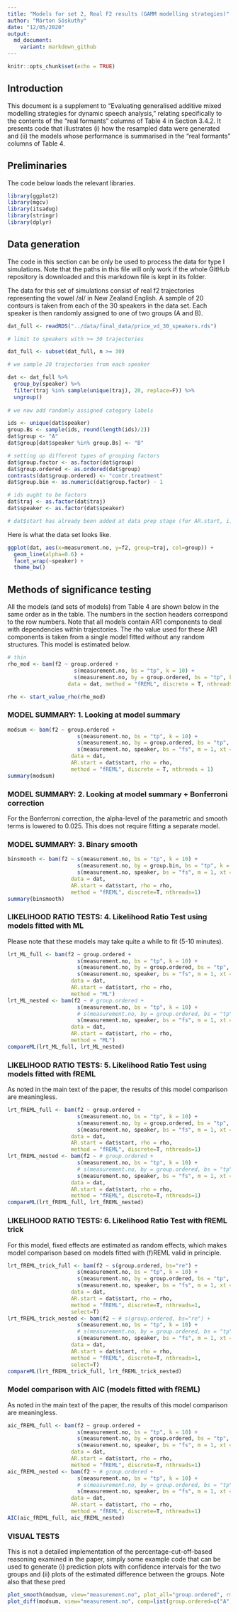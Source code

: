 ```yaml
---
title: "Models for set 2, Real F2 results (GAMM modelling strategies)"
author: "Márton Sóskuthy"
date: "12/05/2020"
output:
  md_document:
    variant: markdown_github
---
```


```r
knitr::opts_chunk$set(echo = TRUE)
```

## Introduction

This document is a supplement to "Evaluating generalised additive mixed modelling strategies for dynamic speech analysis," relating specifically to the contents of the "real formants" columns of Table 4 in Section 3.4.2. It presents code that illustrates (i) how the resampled data were generated and (ii) the models whose performance is summarised in the "real formants" columns of Table 4.

## Preliminaries

The code below loads the relevant libraries.

```r
library(ggplot2)
library(mgcv)
library(itsadug)
library(stringr)
library(dplyr)
```

## Data generation

The code in this section can be only be used to process the data for type I simulations. Note that the paths in this file will only work if the whole GitHub repository is downloaded and this markdown file is kept in its folder.

The data for this set of simulations consist of real f2 trajectories representing the vowel /aI/ in New Zealand English. A sample of 20 contours is taken from each of the 30 speakers in the data set. Each speaker is then randomly assigned to one of two groups (A and B).

```r
dat_full <- readRDS("../data/final_data/price_vd_30_speakers.rds")

# limit to speakers with >= 30 trajectories

dat_full <- subset(dat_full, n >= 30)

# we sample 20 trajectories from each speaker

dat <- dat_full %>%
  group_by(speaker) %>%
  filter(traj %in% sample(unique(traj), 20, replace=F)) %>%
  ungroup()
  
# we now add randomly assigned category labels

ids <- unique(dat$speaker)
group.Bs <- sample(ids, round(length(ids)/2))
dat$group <- "A"
dat$group[dat$speaker %in% group.Bs] <- "B"

# setting up different types of grouping factors
dat$group.factor <- as.factor(dat$group)
dat$group.ordered <- as.ordered(dat$group)
contrasts(dat$group.ordered) <- "contr.treatment"
dat$group.bin <- as.numeric(dat$group.factor) - 1

# ids ought to be factors  
dat$traj <- as.factor(dat$traj)
dat$speaker <- as.factor(dat$speaker)

# dat$start has already been added at data prep stage (for AR.start, i.e. for autoregressive error models)
```

Here is what the data set looks like.

```r
ggplot(dat, aes(x=measurement.no, y=f2, group=traj, col=group)) +
  geom_line(alpha=0.6) +
  facet_wrap(~speaker) +
  theme_bw()
```

## Methods of significance testing

All the models (and sets of models) from Table 4 are shown below in the same order as in the table. The numbers in the section headers correspond to the row numbers. Note that all models contain AR1 components to deal with dependencies within trajectories. The rho value used for these AR1 components is taken from a single model fitted without any random structures. This model is estimated below.

```r
# thin
rho_mod <- bam(f2 ~ group.ordered + 
                     s(measurement.no, bs = "tp", k = 10) + 
                     s(measurement.no, by = group.ordered, bs = "tp", k = 10), 
                   data = dat, method = "fREML", discrete = T, nthreads = 1)

rho <- start_value_rho(rho_mod)
```

### MODEL SUMMARY: 1. Looking at model summary

```r
modsum <- bam(f2 ~ group.ordered + 
                      s(measurement.no, bs = "tp", k = 10) + 
                      s(measurement.no, by = group.ordered, bs = "tp", k = 10) +
                      s(measurement.no, speaker, bs = "fs", m = 1, xt = "cr", k = 10), 
                    data = dat, 
                    AR.start = dat$start, rho = rho, 
                    method = "fREML", discrete = T, nthreads = 1)
summary(modsum)
```

### MODEL SUMMARY: 2. Looking at model summary + Bonferroni correction

For the Bonferroni correction, the alpha-level of the parametric and smooth terms is lowered to 0.025. This does not require fitting a separate model.

### MODEL SUMMARY: 3. Binary smooth

```r
binsmooth <- bam(f2 ~ s(measurement.no, bs = "tp", k = 10) + 
                      s(measurement.no, by = group.bin, bs = "tp", k = 10) +
                      s(measurement.no, speaker, bs = "fs", m = 1, xt = "cr", k = 10), 
                    data = dat, 
                    AR.start = dat$start, rho = rho, 
                    method = "fREML", discrete=T, nthreads=1)
summary(binsmooth)
```

### LIKELIHOOD RATIO TESTS: 4. Likelihood Ratio Test using models fitted with ML

Please note that these models may take quite a while to fit (5-10 minutes).

```r
lrt_ML_full <- bam(f2 ~ group.ordered + 
                      s(measurement.no, bs = "tp", k = 10) + 
                      s(measurement.no, by = group.ordered, bs = "tp", k = 10) +
                      s(measurement.no, speaker, bs = "fs", m = 1, xt = "cr", k = 10), 
                    data = dat, 
                    AR.start = dat$start, rho = rho, 
                    method = "ML")
lrt_ML_nested <- bam(f2 ~ # group.ordered + 
                      s(measurement.no, bs = "tp", k = 10) + 
                      # s(measurement.no, by = group.ordered, bs = "tp", k = 10) +
                      s(measurement.no, speaker, bs = "fs", m = 1, xt = "cr", k = 10), 
                    data = dat, 
                    AR.start = dat$start, rho = rho, 
                    method = "ML")
compareML(lrt_ML_full, lrt_ML_nested)
```

### LIKELIHOOD RATIO TESTS: 5. Likelihood Ratio Test using models fitted with fREML

As noted in the main text of the paper, the results of this model comparison are meaningless.

```r
lrt_fREML_full <- bam(f2 ~ group.ordered + 
                      s(measurement.no, bs = "tp", k = 10) + 
                      s(measurement.no, by = group.ordered, bs = "tp", k = 10) +
                      s(measurement.no, speaker, bs = "fs", m = 1, xt = "cr", k = 10), 
                    data = dat, 
                    AR.start = dat$start, rho = rho, 
                    method = "fREML", discrete=T, nthreads=1)
lrt_fREML_nested <- bam(f2 ~ # group.ordered + 
                      s(measurement.no, bs = "tp", k = 10) + 
                      # s(measurement.no, by = group.ordered, bs = "tp", k = 10) +
                      s(measurement.no, speaker, bs = "fs", m = 1, xt = "cr", k = 10), 
                    data = dat, 
                    AR.start = dat$start, rho = rho, 
                    method = "fREML", discrete=T, nthreads=1)
compareML(lrt_fREML_full, lrt_fREML_nested)
```

### LIKELIHOOD RATIO TESTS: 6. Likelihood Ratio Test with fREML trick

For this model, fixed effects are estimated as random effects, which makes model comparison based on models fitted with (f)REML valid in principle.

```r
lrt_fREML_trick_full <- bam(f2 ~ s(group.ordered, bs="re") + 
                      s(measurement.no, bs = "tp", k = 10) + 
                      s(measurement.no, by = group.ordered, bs = "tp", k = 10) +
                      s(measurement.no, speaker, bs = "fs", m = 1, xt = "cr", k = 10), 
                    data = dat, 
                    AR.start = dat$start, rho = rho, 
                    method = "fREML", discrete=T, nthreads=1,
                    select=T)
lrt_fREML_trick_nested <- bam(f2 ~ # s(group.ordered, bs="re") + 
                      s(measurement.no, bs = "tp", k = 10) + 
                      # s(measurement.no, by = group.ordered, bs = "tp", k = 10) +
                      s(measurement.no, speaker, bs = "fs", m = 1, xt = "cr", k = 10), 
                    data = dat, 
                    AR.start = dat$start, rho = rho, 
                    method = "fREML", discrete=T, nthreads=1,
                    select=T)
compareML(lrt_fREML_trick_full, lrt_fREML_trick_nested)
```

### Model comparison with AIC (models fitted with fREML)

As noted in the main text of the paper, the results of this model comparison are meaningless.

```r
aic_fREML_full <- bam(f2 ~ group.ordered + 
                      s(measurement.no, bs = "tp", k = 10) + 
                      s(measurement.no, by = group.ordered, bs = "tp", k = 10) +
                      s(measurement.no, speaker, bs = "fs", m = 1, xt = "cr", k = 10), 
                    data = dat, 
                    AR.start = dat$start, rho = rho, 
                    method = "fREML", discrete=T, nthreads=1)
aic_fREML_nested <- bam(f2 ~ # group.ordered + 
                      s(measurement.no, bs = "tp", k = 10) + 
                      # s(measurement.no, by = group.ordered, bs = "tp", k = 10) +
                      s(measurement.no, speaker, bs = "fs", m = 1, xt = "cr", k = 10), 
                    data = dat, 
                    AR.start = dat$start, rho = rho, 
                    method = "fREML", discrete=T, nthreads=1)
AIC(aic_fREML_full, aic_fREML_nested)
```

### VISUAL TESTS

This is not a detailed implementation of the percentage-cut-off-based reasoning examined in the paper, simply some example code that can be used to generate (i) prediction plots with confidence intervals for the two groups and (ii) plots of the estimated difference between the groups. Note also that these pred

```r
plot_smooth(modsum, view="measurement.no", plot_all="group.ordered", rm.ranef=T)
plot_diff(modsum, view="measurement.no", comp=list(group.ordered=c("A","B")), rm.ranef=T)
```
